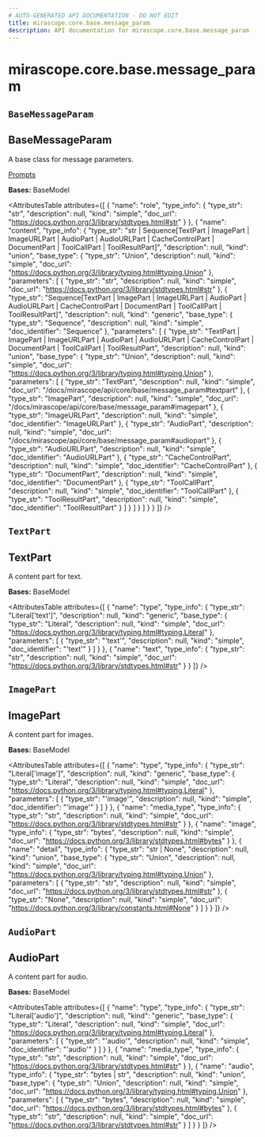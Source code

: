 ```yaml
---
# AUTO-GENERATED API DOCUMENTATION - DO NOT EDIT
title: mirascope.core.base.message_param
description: API documentation for mirascope.core.base.message_param
---
```


# mirascope.core.base.message_param

## `BaseMessageParam`
## <ApiType type="Class" path="core/base/message_param" symbolName="BaseMessageParam" /> BaseMessageParam

A base class for message parameters.

<Info title="Usage">

[Prompts](/docs/mirascope/learn/prompts#prompt-templates-messages)

</Info>

**Bases:** BaseModel

<AttributesTable
  attributes={[
  {
    "name": "role",
    "type_info": {
      "type_str": "str",
      "description": null,
      "kind": "simple",
      "doc_url": "https://docs.python.org/3/library/stdtypes.html#str"
    }
  },
  {
    "name": "content",
    "type_info": {
      "type_str": "str | Sequence[TextPart | ImagePart | ImageURLPart | AudioPart | AudioURLPart | CacheControlPart | DocumentPart | ToolCallPart | ToolResultPart]",
      "description": null,
      "kind": "union",
      "base_type": {
        "type_str": "Union",
        "description": null,
        "kind": "simple",
        "doc_url": "https://docs.python.org/3/library/typing.html#typing.Union"
      },
      "parameters": [
        {
          "type_str": "str",
          "description": null,
          "kind": "simple",
          "doc_url": "https://docs.python.org/3/library/stdtypes.html#str"
        },
        {
          "type_str": "Sequence[TextPart | ImagePart | ImageURLPart | AudioPart | AudioURLPart | CacheControlPart | DocumentPart | ToolCallPart | ToolResultPart]",
          "description": null,
          "kind": "generic",
          "base_type": {
            "type_str": "Sequence",
            "description": null,
            "kind": "simple",
            "doc_identifier": "Sequence"
          },
          "parameters": [
            {
              "type_str": "TextPart | ImagePart | ImageURLPart | AudioPart | AudioURLPart | CacheControlPart | DocumentPart | ToolCallPart | ToolResultPart",
              "description": null,
              "kind": "union",
              "base_type": {
                "type_str": "Union",
                "description": null,
                "kind": "simple",
                "doc_url": "https://docs.python.org/3/library/typing.html#typing.Union"
              },
              "parameters": [
                {
                  "type_str": "TextPart",
                  "description": null,
                  "kind": "simple",
                  "doc_url": "/docs/mirascope/api/core/base/message_param#textpart"
                },
                {
                  "type_str": "ImagePart",
                  "description": null,
                  "kind": "simple",
                  "doc_url": "/docs/mirascope/api/core/base/message_param#imagepart"
                },
                {
                  "type_str": "ImageURLPart",
                  "description": null,
                  "kind": "simple",
                  "doc_identifier": "ImageURLPart"
                },
                {
                  "type_str": "AudioPart",
                  "description": null,
                  "kind": "simple",
                  "doc_url": "/docs/mirascope/api/core/base/message_param#audiopart"
                },
                {
                  "type_str": "AudioURLPart",
                  "description": null,
                  "kind": "simple",
                  "doc_identifier": "AudioURLPart"
                },
                {
                  "type_str": "CacheControlPart",
                  "description": null,
                  "kind": "simple",
                  "doc_identifier": "CacheControlPart"
                },
                {
                  "type_str": "DocumentPart",
                  "description": null,
                  "kind": "simple",
                  "doc_identifier": "DocumentPart"
                },
                {
                  "type_str": "ToolCallPart",
                  "description": null,
                  "kind": "simple",
                  "doc_identifier": "ToolCallPart"
                },
                {
                  "type_str": "ToolResultPart",
                  "description": null,
                  "kind": "simple",
                  "doc_identifier": "ToolResultPart"
                }
              ]
            }
          ]
        }
      ]
    }
  }
]}
/>


## `TextPart`
## <ApiType type="Class" path="core/base/message_param" symbolName="TextPart" /> TextPart

A content part for text.

**Bases:** BaseModel

<AttributesTable
  attributes={[
  {
    "name": "type",
    "type_info": {
      "type_str": "Literal['text']",
      "description": null,
      "kind": "generic",
      "base_type": {
        "type_str": "Literal",
        "description": null,
        "kind": "simple",
        "doc_url": "https://docs.python.org/3/library/typing.html#typing.Literal"
      },
      "parameters": [
        {
          "type_str": "'text'",
          "description": null,
          "kind": "simple",
          "doc_identifier": "'text'"
        }
      ]
    }
  },
  {
    "name": "text",
    "type_info": {
      "type_str": "str",
      "description": null,
      "kind": "simple",
      "doc_url": "https://docs.python.org/3/library/stdtypes.html#str"
    }
  }
]}
/>


## `ImagePart`
## <ApiType type="Class" path="core/base/message_param" symbolName="ImagePart" /> ImagePart

A content part for images.

**Bases:** BaseModel

<AttributesTable
  attributes={[
  {
    "name": "type",
    "type_info": {
      "type_str": "Literal['image']",
      "description": null,
      "kind": "generic",
      "base_type": {
        "type_str": "Literal",
        "description": null,
        "kind": "simple",
        "doc_url": "https://docs.python.org/3/library/typing.html#typing.Literal"
      },
      "parameters": [
        {
          "type_str": "'image'",
          "description": null,
          "kind": "simple",
          "doc_identifier": "'image'"
        }
      ]
    }
  },
  {
    "name": "media_type",
    "type_info": {
      "type_str": "str",
      "description": null,
      "kind": "simple",
      "doc_url": "https://docs.python.org/3/library/stdtypes.html#str"
    }
  },
  {
    "name": "image",
    "type_info": {
      "type_str": "bytes",
      "description": null,
      "kind": "simple",
      "doc_url": "https://docs.python.org/3/library/stdtypes.html#bytes"
    }
  },
  {
    "name": "detail",
    "type_info": {
      "type_str": "str | None",
      "description": null,
      "kind": "union",
      "base_type": {
        "type_str": "Union",
        "description": null,
        "kind": "simple",
        "doc_url": "https://docs.python.org/3/library/typing.html#typing.Union"
      },
      "parameters": [
        {
          "type_str": "str",
          "description": null,
          "kind": "simple",
          "doc_url": "https://docs.python.org/3/library/stdtypes.html#str"
        },
        {
          "type_str": "None",
          "description": null,
          "kind": "simple",
          "doc_url": "https://docs.python.org/3/library/constants.html#None"
        }
      ]
    }
  }
]}
/>


## `AudioPart`
## <ApiType type="Class" path="core/base/message_param" symbolName="AudioPart" /> AudioPart

A content part for audio.

**Bases:** BaseModel

<AttributesTable
  attributes={[
  {
    "name": "type",
    "type_info": {
      "type_str": "Literal['audio']",
      "description": null,
      "kind": "generic",
      "base_type": {
        "type_str": "Literal",
        "description": null,
        "kind": "simple",
        "doc_url": "https://docs.python.org/3/library/typing.html#typing.Literal"
      },
      "parameters": [
        {
          "type_str": "'audio'",
          "description": null,
          "kind": "simple",
          "doc_identifier": "'audio'"
        }
      ]
    }
  },
  {
    "name": "media_type",
    "type_info": {
      "type_str": "str",
      "description": null,
      "kind": "simple",
      "doc_url": "https://docs.python.org/3/library/stdtypes.html#str"
    }
  },
  {
    "name": "audio",
    "type_info": {
      "type_str": "bytes | str",
      "description": null,
      "kind": "union",
      "base_type": {
        "type_str": "Union",
        "description": null,
        "kind": "simple",
        "doc_url": "https://docs.python.org/3/library/typing.html#typing.Union"
      },
      "parameters": [
        {
          "type_str": "bytes",
          "description": null,
          "kind": "simple",
          "doc_url": "https://docs.python.org/3/library/stdtypes.html#bytes"
        },
        {
          "type_str": "str",
          "description": null,
          "kind": "simple",
          "doc_url": "https://docs.python.org/3/library/stdtypes.html#str"
        }
      ]
    }
  }
]}
/>



